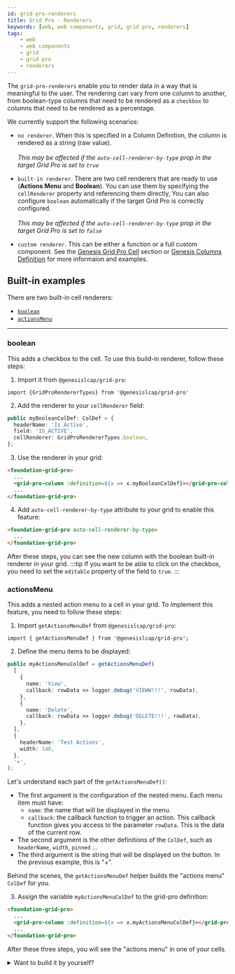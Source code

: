 ```yaml
---
id: grid-pro-renderers
title: Grid Pro - Renderers
keywords: [web, web components, grid, grid pro, renderers]
tags:
    - web
    - web components
    - grid
    - grid pro
    - renderers
---
```


The `grid-pro-renderers` enable you to render data in a way that is meaningful to the user. The rendering can vary from one column to another, from boolean-type columns that need to be rendered as a `checkbox` to columns that need to be rendered as a percentage.

We currently support the following scenarios:

- `no renderer`. When this is specified in a Column Definition, the column is rendered as a string (raw value). <br /><br />
*This may be affected if the `auto-cell-renderer-by-type` prop in the target Grid Pro is set to `true`*

- `built-in renderer`. There are two cell renderers that are ready to use (**Actions Menu** and **Boolean**). You can use them by specifying the `cellRenderer` property and referencing them directly, You can also configure `boolean` automatically if the target Grid Pro is correctly configured. <br /><br /> 
*This may be affected if the `auto-cell-renderer-by-type` prop in the target Grid Pro is set to `false`*

- `custom renderer`. This can be either a function or a full custom component. See the [Genesis Grid Pro Cell](../../../../../web/web-components/grids/grid-pro/grid-pro-genesis-cell/) section or [Genesis Columns Definition](../grid-pro-genesis-column) for more informaion and examples.

## Built-in examples

There are two built-in cell renderers:

- [`boolean`](#boolean)
- [`actionsMenu`](#actionsmenu)

------------------------------------------------

### boolean

This adds a checkbox to the cell. To use this build-in renderer, follow these steps:

1. Import it from `@genesislcap/grid-pro`:
```tsx
import {GridProRendererTypes} from '@genesislcap/grid-pro'
```

2. Add the renderer to your `cellRenderer` field:

```ts title=" Cell Renderer can be specified in a ColDef"
public myBooleanColDef: ColDef = {
  headerName: 'Is Active',
  field: 'IS_ACTIVE',
  cellRenderer: GridProRendererTypes.boolean,
};
```

3. Use the renderer in your grid:

```html title="Using the ColDef with a boolean cell renderer"
<foundation-grid-pro>
  ...
  <grid-pro-column :definition=${x => x.myBooleanColDef}></grid-pro-column>
  ...
</foundation-grid-pro>
```

4. Add `auto-cell-renderer-by-type` attribute to your grid to enable this feature:

```html
<foundation-grid-pro auto-cell-renderer-by-type>
  ...
</foundation-grid-pro>
```
After these steps, you can see the new column with the boolean built-in renderer in your grid.
:::tip
If you want to be able to click on the checkbox, you need to set the `editable` property of the field to `true`.
:::

### actionsMenu

This adds a nested action menu to a cell in your grid. To implement this feature, you need to follow these steps:

1. Import `getActionsMenuDef` from `@genesislcap/grid-pro`:

```tsx title="GridProActionMenuItem config array used to generate the Actions Menu ColDef"
import { getActionsMenuDef } from '@genesislcap/grid-pro';
```

2. Define the menu items to be displayed:

```ts
public myActionsMenuColDef = getActionsMenuDef(
  [
    {
      name: 'View',
      callback: rowData => logger.debug('VIEWW!!!', rowData),
    },
    {
      name: 'Delete',
      callback: rowData => logger.debug('DELETE!!!', rowData),
    },
  ],
  {
    headerName: 'Test Actions',
    width: 140,
  },
  '+',
);
```
Let's understand each part of the `getActionsMenuDef()`:
- The first argument is the configuration of the nested menu. Each menu item must have:
    - `name`: the name that will be displayed in the menu.
    - `callback`: the callback function to trigger an action. This callback function gives you access to the parameter `rowData`. This is the data of the current row.
- The second argument is the other definitions of the `ColDef`, such as `headerName`, `width`, `pinned` ...
- The third argument is the string that will be displayed on the button. In the previous example, this is "+".

Behind the scenes, the `getActionsMenuDef` helper builds the "actions menu" `ColDef` for you.

3. Assign the variable `myActionsMenuColDef` to the grid-pro definition:

```html title="Using the ColDef with an actions menu cell renderer"
<foundation-grid-pro>
  ...
  <grid-pro-column :definition=${x => x.myActionsMenuColDef}></grid-pro-column>
  ...
</foundation-grid-pro>
```

After these three steps, you will see the "actions menu" in one of your cells.

<details><summary>Want to build it by yourself?</summary>
<p>

The built-in helper can be useful for common usage, but you can always build the `ColDef` yourself. Below is an example of how to create your own `ColDef` without the built-in renderer provided by Genesis.

```tsx title="You can use 'overrideDef' to override all the default values used in this helper"
const getActionsMenuDef = (
  actions: AgActionMenuItem[],
  overrideDef: ColDef = {},
  customActionsOpenerName: string = '⋮') => {
  const actionsMenuDef: ColDef = {
    cellRenderer: GridProRendererTypes.actionsMenu,
    cellRendererParams: {actions, buttonText: customActionsOpenerName},
    cellStyle: {border: 'none', overflow: 'visible'},
    field: 'actions',
    headerName: 'Actions',
    width: 150,
  };

  return {...actionsMenuDef, ...overrideDef};
};
```

</p>
</details>
